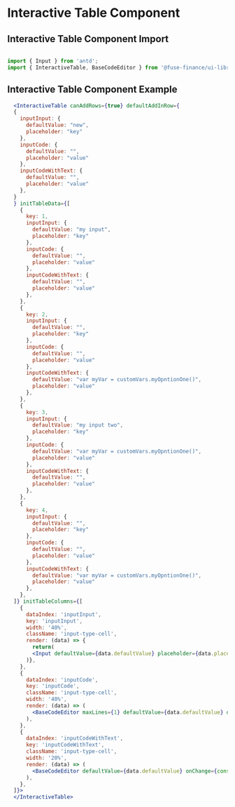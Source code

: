 
<Meta title="Form/InteractiveTable/Input Table" component={InteractiveTable} />

# Interactive Table Component
## Interactive Table Component Import

```jsx

import { Input } from 'antd';
import { InteractiveTable, BaseCodeEditor } from '@fuse-finance/ui-library';

```

## Interactive Table Component Example
```jsx
  <InteractiveTable canAddRows={true} defaultAddInRow={
  {
    inputInput: {
      defaultValue: "new",
      placeholder: "key"
    },        
    inputCode: {
      defaultValue: "",
      placeholder: "value"
    },
    inputCodeWithText: {
      defaultValue: "",
      placeholder: "value"
    },
  }    
  } initTableData={[
    {
      key: 1,
      inputInput: {
        defaultValue: "my input",
        placeholder: "key"
      },        
      inputCode: {
        defaultValue: "",
        placeholder: "value"
      },
      inputCodeWithText: {
        defaultValue: "",
        placeholder: "value"
      },
    },
    {
      key: 2,
      inputInput: {
        defaultValue: "",
        placeholder: "key"
      },        
      inputCode: {
        defaultValue: "",
        placeholder: "value"
      },
      inputCodeWithText: {
        defaultValue: "var myVar = customVars.myOpntionOne()",
        placeholder: "value"
      },      
    },
    {
      key: 3,
      inputInput: {
        defaultValue: "my input two",
        placeholder: "key"
      }, 
      inputCode: {
        defaultValue: "var myVar = customVars.myOpntionOne()",
        placeholder: "value"
      },
      inputCodeWithText: {
        defaultValue: "",
        placeholder: "value"
      },      
    },
    {
      key: 4,
      inputInput: {
        defaultValue: "",
        placeholder: "key"
      }, 
      inputCode: {
        defaultValue: "",
        placeholder: "value"
      },
      inputCodeWithText: {
        defaultValue: "var myVar = customVars.myOpntionOne()",
        placeholder: "value"
      },      
    },    
  ]} initTableColumns={[
    {
      dataIndex: 'inputInput',
      key: 'inputInput',
      width: '40%',
      className: 'input-type-cell',
      render: (data) => {
        return(
        <Input defaultValue={data.defaultValue} placeholder={data.placeholder} />
      )},
    },
    {
      dataIndex: 'inputCode',
      key: 'inputCode',
      className: 'input-type-cell',
      width: '40%',
      render: (data) => (
        <BaseCodeEditor maxLines={1} defaultValue={data.defaultValue} onChange={console.log} customCSSClass="" placeholder={data.placeholder} plugins={[{ "name": "customVars", "isModule": true, "decorationClass": "code-tag code-editor-hl-formula", "options": { "myOpntionOne()": "customVars" }, "matchRegex": /customVars\.(myOpntionOne())\b\((.*?)\)/g }]} />
      ),
    },
    {
      dataIndex: 'inputCodeWithText',
      key: 'inputCodeWithText',
      className: 'input-type-cell',
      width: '20%',
      render: (data) => (
        <BaseCodeEditor defaultValue={data.defaultValue} onChange={console.log} customCSSClass="" placeholder={data.placeholder} plugins={[{ "name": "customVars", "isModule": true, "decorationClass": "code-tag code-editor-hl-formula", "options": { "myOpntionOne()": "customVars" }, "matchRegex": /customVars\.(myOpntionOne())\b\((.*?)\)/g }]} />
      ),
    },
  ]}>
  </InteractiveTable>
```

